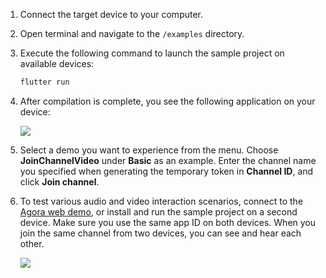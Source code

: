 <PlatformWrapper platform="flutter">

1. Connect the target device to your computer.

1. Open terminal and navigate to the `/examples` directory.

1. Execute the following command to launch the sample project on available devices:

    ```bash
    flutter run
    ```

1. After compilation is complete, you see the following application on your device:

    ![](/images/video-sdk/run-compile-flutter-step-4.png)


1. Select a demo you want to experience from the menu. Choose **JoinChannelVideo** under **Basic** as an example. Enter the channel name you specified when generating the temporary token in **Channel ID**, and click **Join channel**.

1. To test various audio and video interaction scenarios, connect to the [Agora web demo](https://docs.agora.io/en/video-calling/develop/receive-notifications?platform=web), or install and run the sample project on a second device. Make sure you use the same app ID on both devices. When you join the same channel from two devices, you can see and hear each other.

    ![](/images/video-sdk/run-compile-flutter-step-6.png)

</PlatformWrapper>